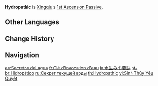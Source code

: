 {{Talent Infobox
|image         = Talent Hydropathic.png
|character     = Xingqiu
|type          = 1st Ascension Passive
|info          = When a [[Guhua Sword: Fatal Rainscreen|Rain Sword]] is shattered or when its duration expires, it regenerates the current character's HP based on 6% of Xingqiu's Max HP.
|scale_att1    = Max HP
|utility1      = Healing
}}
'''Hydropathic''' is [[Xingqiu]]'s [[1st Ascension Passive]].

==Other Languages==
{{Other Languages
|en      = Hydropathic
|zhs     = 生水要诀
|zhs_rm  = Shēngshuǐ Yàojué
|zht     = 生水要訣
|zht_rm  = Shēngshuǐ Yàojué
|zh_tl   = Secret of Success of Water
|ja      = 水生みの要訣
|ja_rm   = Mizu Umi no Youketsu
|ja_tl   = Main Point of the Water-Birth
|ko      = 물 창조의 비결
|ko_rm   = Mul Changjo-ui Bigyeol
|ko_tl   = Secret of Creating Water
|es      = Secretos del agua
|es_tl   = Water's Secrets
|fr      = Clé d'invocation d'eau
|fr_tl   = Summoning Key of Water
|ru      = Секрет текущей воды
|ru_tl   = Secret of Flowing Water
|th      = Hydropathic
|vi      = {{tt|Sinh Thủy Yêu Quyết|生水要诀}}
|vi_tl   = Secret of Success of Water{{Sino|vi}}
|de      = Hydropathie
|de_tl   = Hydropathy
|id      = Hydropathic
|pt      = Hidropático
|pt_tl   = Hydropathic
|tr      = Suyun Sırrı
|tr_tl   = 
|it      = Hydropatia
|it_tl   = Hydropathy
}}

==Change History==
{{Change History|1.0}}
{{Clr}}

==Navigation==
{{Talent Navbox|Xingqiu}}

[[es:Secretos del agua]]
[[fr:Clé d'invocation d'eau]]
[[ja:水生みの要訣]]
[[pt-br:Hidropático]]
[[ru:Секрет текущей воды]]
[[th:Hydropathic]]
[[vi:Sinh Thủy Yêu Quyết]]